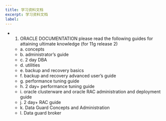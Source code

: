 ```yaml
---
title: 学习资料文档
excerpt: 学习资料文档
label: 
---
```


- 1. ORACLE DOCUMENTATION  please read the following guides for attaining ultimate knowledge (for 11g release 2)
  - a. concepts
  - b. administrator’s guide
  - c. 2 day DBA
  - d. utilities
  - e. backup and recovery basics
  - f. backup and recovery advanced user’s guide
  - g. performance tuning guide
  - h. 2 day+ performance tuning guide
  - i. oracle clusterware and oracle RAC administration and deployment guide
  - j. 2 day+ RAC guide
  - k. Data Guard Concepts and Administration
  - l. Data guard broker